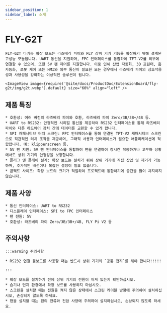 ```yaml
---
sidebar_position: 1
sidebar_label: 소개
---
```


# FLY-G2T

    FLY-G2T 다기능 확장 보드는 라즈베리 파이와 FLY 상위 기기 기능을 확장하기 위해 설계된 고성능 모듈입니다. UART 통신을 지원하며, FPC 인터페이스를 통합하여 TFT-V2를 외부에 연결할 수 있으며, 또한 5V 팬 제어를 지원합니다. 이로 인해 산업 자동화, 3D 프린터, 홈 자동화, 로봇 제어 또는 HMI와 외부 통신이 필요한 모든 경우에서 라즈베리 파이의 상호작용성과 사용성을 강화하는 이상적인 솔루션이 됩니다.

    <ImageView image={require('@site/docs/ProductDoc/ExtensionBoard/fly-g2t/img/g2t.webp').default} size="60%" align="left" />

## 제품 특징

    * 호환성: 여러 버전의 라즈베리 파이와 호환, 라즈베리 파이 Zero/3B/3B+/4B 등.
    * UART to RS232: 안정적인 시리얼 통신을 제공하여 RS232 인터페이스를 통해 라즈베리 파이와 다른 하드웨어 장치 간에 데이터를 교환할 수 있게 합니다.
    * SPI 캐패시티브 터치 스크린: FPC 인터페이스를 통해 연결된 TFT-V2 캐패시티브 스크린으로 직관적인 터치 조작을 제공하며, 그래픽 사용자 인터페이스가 필요한 애플리케이션에 적합합니다. 예: klipperscreen 등.
    * 5V 팬 지원: 5V 팬 인터페이스를 통합하여 팬을 연결하여 장시간 작동하거나 고부하 상황에서도 상위 기기의 안정성을 보장합니다.
    * 플러그 앤 플레이 설계: 확장 보드는 설치가 쉬워 상위 기기에 직접 삽입 및 제거가 가능하며, 추가적인 배선이나 복잡한 설정이 필요 없습니다.
    * 콤팩트 사이즈: 확장 보드의 크기가 적절하여 프로젝트에 통합하기에 공간을 많이 차지하지 않습니다.

## 제품 사양

    * 통신 인터페이스: UART to RS232
    * 디스플레이 인터페이스: SPI to FPC 인터페이스
    * 팬 전원: 5V
    * 호환성: 라즈베리 파이 Zero/3B/3B+/4B, FLY Pi V2 등

## 주의사항

    :::warning 주의사항

    * RS232 연결 툴보드를 사용할 때는 반드시 상위 기기와 `공통 접지`를 해야 합니다!!!!!

    :::

    * 확장 보드를 설치하기 전에 상위 기기의 전원이 꺼져 있는지 확인하십시오.
    * 습기나 먼지 환경에서 확장 보드를 사용하지 마십시오.
    * 스크린을 설치할 때는 전원을 켜지 않은 상태에서 스크린 케이블 방향에 주의하여 설치하십시오, 손상되지 않도록 하세요.
    * 팬을 설치할 때는 팬의 전류와 전압 사양에 주의하여 설치하십시오, 손상되지 않도록 하세요.

